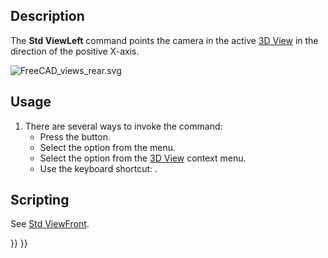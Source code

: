 <languages/>
<translate>

<!--T:11-->
{{Docnav
|[[Std_ViewBottom|ViewBottom]]
|[[Std_ViewRotateLeft|ViewRotateLeft]]
|[[Std_View_Menu|Std View Menu]]
|IconL=Std_ViewBottom.svg
|IconR=Std_ViewRotateLeft.svg
|IconC=Freecad.svg
}}

<!--T:1-->
{{GuiCommand
|Name=Std ViewLeft
|MenuLocation=View → Standard Views → Left
|Workbenches=All
|Shortcut={{KEY|6}}
|SeeAlso=[[Std_ViewRear|Std ViewRear]], [[Std_ViewBottom|Std ViewBottom]]
}}

==Description== <!--T:2-->

<!--T:3-->
The '''Std ViewLeft''' command points the camera in the active [[3D_View|3D View]] in the direction of the positive X-axis.

</translate>
[[Image:FreeCAD_views_rear.svg]]
<translate>
<!--T:4-->
{{Caption|Arrow 6 points in the direction of the left view}}

==Usage== <!--T:5-->

<!--T:6-->
# There are several ways to invoke the command:
#* Press the {{Button|[[Image:Std_ViewLeft.svg|16px]] [[Std_ViewLeft|Left]]}} button.
#* Select the {{MenuCommand|View → Standard Views → [[Image:Std_ViewLeft.svg|16px]] Left}} option from the menu.
#* Select the {{MenuCommand|Standard Views → [[Image:Std_ViewLeft.svg|16px]] Left}} option from the [[3D_View|3D View]] context menu.
#* Use the keyboard shortcut: {{KEY|6}}.

==Scripting== <!--T:7-->

<!--T:13-->
See [[Std_ViewFront#Scripting|Std ViewFront]].


<!--T:12-->
{{Docnav
|[[Std_ViewBottom|ViewBottom]]
|[[Std_ViewRotateLeft|ViewRotateLeft]]
|[[Std_View_Menu|Std View Menu]]
|IconL=Std_ViewBottom.svg
|IconR=Std_ViewRotateLeft.svg
|IconC=Freecad.svg
}}

</translate>
{{Std_Base_navi{{#translation:}}}}
{{Userdocnavi{{#translation:}}}}